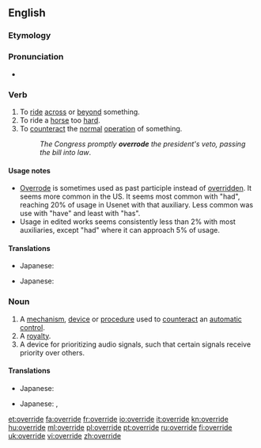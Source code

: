 ==English==

===Etymology===
{{prefix|over|ride}}

===Pronunciation===
*{{IPA|/'əʊ.vəraɪd/}}

===Verb===
{{en-verb|overrides|overriding|overrode|overridden}}

# To [[ride]] [[across]] or [[beyond]] something.
# To ride a [[horse]] too [[hard]].
# To [[counteract]] the [[normal]] [[operation]] of something.
#: ''The Congress promptly '''overrode''' the president's veto, passing the bill into law''.

====Usage notes====
*[[overrode|Overrode]] is sometimes used as past participle instead of [[overridden]]. It seems more common in the US. It seems most common with "had", reaching 20% of usage in Usenet with that auxiliary. Less common was use with "have" and least with "has".
*Usage in edited works seems consistently less than 2% with most auxiliaries, except "had" where it can approach 5% of usage.

====Translations====
{{trans-top|to ride across or beyond something}}
{{trans-mid}}
{{trans-bottom}}

{{trans-top|to ride a horse too hard}}
*Japanese: {{t-|ja|酷使する|tr=kokushi-suru}}
{{trans-mid}}
{{trans-bottom}}

{{trans-top|to counteract the normal operation of something}}
*Japanese: {{t-|ja|過負荷を掛ける|tr=kafuka-wo-kakeru}}
{{trans-mid}}
{{trans-bottom}}

===Noun===
{{en-noun}}

# A [[mechanism]], [[device]] or [[procedure]] used to [[counteract]] an [[automatic]] [[control]].
# A [[royalty]].
# A device for prioritizing audio signals, such that certain signals receive priority over others.

====Translations====
{{trans-top|A mechanism, device or procedure used to counteract an automatic control}}
* Japanese: {{t-|ja|オーバードライブ|tr=ōbādoraibu}}
{{trans-mid}}
{{trans-bottom}}

{{trans-top|A royalty}}
* Japanese: {{t+|ja|優先|tr=yūsen}}, {{t+|ja|優待|tr=yūtai}}
{{trans-mid}}
{{trans-bottom}}

{{trans-top|A device for prioritizing audio signals}}
{{trans-mid}}
{{trans-bottom}}

[[et:override]]
[[fa:override]]
[[fr:override]]
[[io:override]]
[[it:override]]
[[kn:override]]
[[hu:override]]
[[ml:override]]
[[pl:override]]
[[pt:override]]
[[ru:override]]
[[fi:override]]
[[uk:override]]
[[vi:override]]
[[zh:override]]